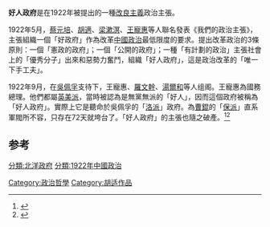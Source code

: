 '''好人政府'''是在1922年被提出的一種[[改良主義|改良主義]]政治主張。

1922年5月，[[蔡元培|蔡元培]]、[[胡適|胡適]]、[[梁漱溟|梁漱溟]]、[[王寵惠|王寵惠]]等人聯名發表《我們的政治主張》，主張組織一個「好政府」作為改革[[中國政治|中國政治]]最低限度的要求。提出改革政治的3條原則：一個「憲政的政府」；一個「公開的政府」；一種「有計劃的政治」主張社會上的「優秀分子」出來和惡勢力奮鬥，組織「好人政府」，這是政治改革的「唯一下手工夫」。

1922年9月，在[[吳佩孚|吳佩孚]]支待下，王寵惠、[[羅文幹|羅文幹]]、[[湯爾和|湯爾和]]等人组阁。王寵惠為國務總理。他們都屬[[英美派|英美派]]，當時被認為是無黨無派的「好人」，因而這個政府被稱為「好人政府」。實際上它是聽命於吳佩孚的「[[洛派|洛派]]」政府。為[[曹錕|曹錕]]的「[[保派|保派]]」直系軍閥所不容，只存在72天就垮台了。「好人政府」的主張也隨之破產。<ref name="北洋时期的“好人政府”">{{cite web | url=http://www.cnki.com.cn/Article/CJFDTotal-LISI199903010.htm | title=北洋时期的“好人政府” | publisher=历史教学 | accessdate=2013-09-10 | archive-date=2016-03-04 | archive-url=https://web.archive.org/web/20160304061011/http://www.cnki.com.cn/Article/CJFDTotal-LISI199903010.htm | dead-url=no }}</ref><ref>{{cite web | url=http://www.cnki.com.cn/Article/CJFDTotal-VOUS199001009.htm | title=“好人政府”简论 | accessdate=2013-09-10 | archive-date=2016-03-04 | archive-url=https://web.archive.org/web/20160304072606/http://www.cnki.com.cn/Article/CJFDTotal-VOUS199001009.htm | dead-url=no }}</ref>

==参考==
<references/>

[[Category:政治哲學|Category:政治哲學]]
[[分類:北洋政府|分類:北洋政府]]
[[分類:1922年中國政治|分類:1922年中國政治]]
[[Category:胡适作品|Category:胡适作品]]